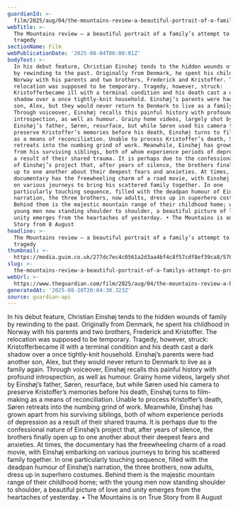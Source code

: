 ```yaml
---
guardianId: >-
  film/2025/aug/04/the-mountains-review-a-beautiful-portrait-of-a-familys-attempt-to-process-a-tragedy
webTitle: >-
  The Mountains review – a beautiful portrait of a family’s attempt to process a
  tragedy
sectionName: Film
webPublicationDate: '2025-08-04T06:00:01Z'
bodyText: >-
  In his debut feature, Christian Einshøj tends to the hidden wounds of family
  by rewinding to the past. Originally from Denmark, he spent his childhood in
  Norway with his parents and two brothers, Frederick and Kristoffer. The
  relocation was supposed to be temporary. Tragedy, however, struck:
  Kristofferbecame ill with a terminal condition and his death cast a dark
  shadow over a once tightly-knit household. Einshøj’s parents were had another
  son, Alex, but they would never return to Denmark to live as a family again.
  Through voiceover, Einshøj recalls this painful history with profound
  introspection, as well as humour. Grainy home videos, largely shot by
  Einshøj’s father, Søren, resurface, but while Søren used his camera to
  preserve Kristoffer’s memories before his death, Einshøj turns to film-making
  as a means of reconciliation. Unable to process Kristoffer’s death, Søren
  retreats into the numbing grind of work. Meanwhile, Einshøj has grown apart
  from his surviving siblings, both of whom experience periods of depression as
  a result of their shared trauma. It is perhaps due to the confessional nature
  of Einshøj’s project that, after years of silence, the brothers finally open
  up to one another about their deepest fears and anxieties. At times, the
  documentary has the freewheeling charm of a road movie, with Einshøj embarking
  on various journeys to bring his scattered family together. In one
  particularly touching sequence, filled with the deadpan humour of Einshøj’s
  narration, the three brothers, now adults, dress up in superhero costumes.
  Behind them is the majestic mountain range of their childhood home; with the
  young men now standing shoulder to shoulder, a beautiful picture of love and
  unity emerges from the heartaches of yesterday. • The Mountains is on True
  Story from 8 August
headline: >-
  The Mountains review – a beautiful portrait of a family’s attempt to process a
  tragedy
thumbnail: >-
  https://media.guim.co.uk/277dc7ec4c0561a2d3aa4bf4c8f57cdf8ef39ca8/570_0_2700_2160/500.jpg
slug: >-
  the-mountains-review-a-beautiful-portrait-of-a-familys-attempt-to-process-a-tragedy
webUrl: >-
  https://www.theguardian.com/film/2025/aug/04/the-mountains-review-a-beautiful-portrait-of-a-familys-attempt-to-process-a-tragedy
generatedAt: '2025-08-28T20:04:30.323Z'
source: guardian-api
---
```

In his debut feature, Christian Einshøj tends to the hidden wounds of family by rewinding to the past. Originally from Denmark, he spent his childhood in Norway with his parents and two brothers, Frederick and Kristoffer. The relocation was supposed to be temporary. Tragedy, however, struck: Kristofferbecame ill with a terminal condition and his death cast a dark shadow over a once tightly-knit household. Einshøj’s parents were had another son, Alex, but they would never return to Denmark to live as a family again. Through voiceover, Einshøj recalls this painful history with profound introspection, as well as humour. Grainy home videos, largely shot by Einshøj’s father, Søren, resurface, but while Søren used his camera to preserve Kristoffer’s memories before his death, Einshøj turns to film-making as a means of reconciliation. Unable to process Kristoffer’s death, Søren retreats into the numbing grind of work. Meanwhile, Einshøj has grown apart from his surviving siblings, both of whom experience periods of depression as a result of their shared trauma. It is perhaps due to the confessional nature of Einshøj’s project that, after years of silence, the brothers finally open up to one another about their deepest fears and anxieties. At times, the documentary has the freewheeling charm of a road movie, with Einshøj embarking on various journeys to bring his scattered family together. In one particularly touching sequence, filled with the deadpan humour of Einshøj’s narration, the three brothers, now adults, dress up in superhero costumes. Behind them is the majestic mountain range of their childhood home; with the young men now standing shoulder to shoulder, a beautiful picture of love and unity emerges from the heartaches of yesterday. • The Mountains is on True Story from 8 August
